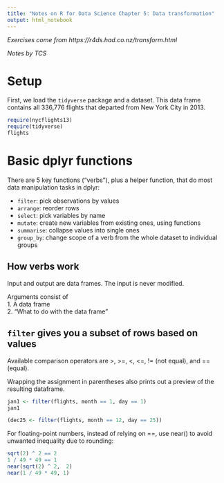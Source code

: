 ```yaml
---
title: "Notes on R for Data Science Chapter 5: Data transformation"
output: html_notebook
---
```


*Exercises come from https://r4ds.had.co.nz/transform.html*

*Notes by TCS*

# Setup
First, we load the `tidyverse` package and a dataset. This data frame contains all 336,776 flights that departed from New York City in 2013.

```r
require(nycflights13)
require(tidyverse)
flights
```

# Basic dplyr functions

There are 5 key functions ("verbs"), plus a helper function, that do most data manipulation tasks in dplyr:  

* `filter`: pick observations by values
* `arrange`: reorder rows  
* `select`: pick variables by name  
* `mutate`: create new variables from existing ones, using functions  
* `summarise`: collapse values into single ones  
* `group_by`: change scope of a verb from the whole dataset to individual groups 

## How verbs work

Input and output are data frames. The input is never modified.    

Arguments consist of  
1. A data frame  
2. "What to do with the data frame"   

## `filter` gives you a subset of rows based on values

Available comparison operators are  >, >=, <, <=, != (not equal), and == (equal).


Wrapping the assignment in parentheses also prints out a preview of the resulting dataframe.



```r
jan1 <- filter(flights, month == 1, day == 1)
jan1

(dec25 <- filter(flights, month == 12, day == 25))
```

For floating-point numbers, instead of relying on ==, use near() to avoid unwanted inequality due to rounding:

```r
sqrt(2) ^ 2 == 2
1 / 49 * 49 == 1
near(sqrt(2) ^ 2,  2)
near(1 / 49 * 49, 1)
```
